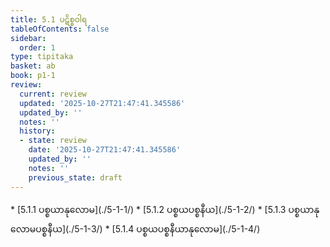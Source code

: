 ```yaml
---
title: 5.1 ပဋိစ္စဝါရ
tableOfContents: false
sidebar:
  order: 1
type: tipitaka
basket: ab
book: p1-1
review:
  current: review
  updated: '2025-10-27T21:47:41.345586'
  updated_by: ''
  notes: ''
  history:
  - state: review
    date: '2025-10-27T21:47:41.345586'
    updated_by: ''
    notes: ''
    previous_state: draft
---
```



<ReviewStatus review={frontmatter.review} showDetails={true} />

<HypothesisAnnotation frontmatter={frontmatter} />

<DynamicBreadcrumb />



<TableOfContents book="p1-1" section="5.1">
* [5.1.1 ပစ္စယာနုလောမ](./5-1-1/)
* [5.1.2 ပစ္စယပစ္စနီယ](./5-1-2/)
* [5.1.3 ပစ္စယာနုလောမပစ္စနီယ](./5-1-3/)
* [5.1.4 ပစ္စယပစ္စနီယာနုလောမ](./5-1-4/)
</TableOfContents>